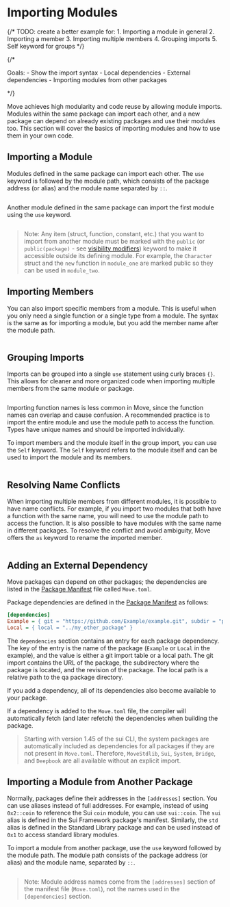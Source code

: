 # Importing Modules

{/*
    TODO: create a better example for:
        1. Importing a module in general
        2. Importing a member
        3. Importing multiple members
        4. Grouping imports
        5. Self keyword for groups
*/}

{/*

Goals:
    - Show the import syntax
    - Local dependencies
    - External dependencies
    - Importing modules from other packages

 */}

Move achieves high modularity and code reuse by allowing module imports. Modules within the same
package can import each other, and a new package can depend on already existing packages and use
their modules too. This section will cover the basics of importing modules and how to use them in
your own code.

## Importing a Module

Modules defined in the same package can import each other. The `use` keyword is followed by the
module path, which consists of the package address (or alias) and the module name separated by `::`.

```move title="File: sources/module_one.move" file=packages/samples/sources/move-basics/importing-modules.move anchor=module_one

```

Another module defined in the same package can import the first module using the `use` keyword.

```move title="File: sources/module_two.move" file=packages/samples/sources/move-basics/importing-modules-two.move anchor=module_two

```

> Note: Any item (struct, function, constant, etc.) that you want to import from another module must
> be marked with the `public` (or `public(package)` - see [visibility modifiers](./visibility))
> keyword to make it accessible outside its defining module. For example, the `Character` struct and
> the `new` function in `module_one` are marked public so they can be used in `module_two`.

## Importing Members

You can also import specific members from a module. This is useful when you only need a single
function or a single type from a module. The syntax is the same as for importing a module, but you
add the member name after the module path.

```move file=packages/samples/sources/move-basics/importing-modules-members.move anchor=members

```

## Grouping Imports

Imports can be grouped into a single `use` statement using curly braces `{}`. This allows for
cleaner and more organized code when importing multiple members from the same module or package.

```move file=packages/samples/sources/move-basics/importing-modules-grouped.move anchor=grouped

```

Importing function names is less common in Move, since the function names can overlap and cause
confusion. A recommended practice is to import the entire module and use the module path to access
the function. Types have unique names and should be imported individually.

To import members and the module itself in the group import, you can use the `Self` keyword. The
`Self` keyword refers to the module itself and can be used to import the module and its members.

```move file=packages/samples/sources/move-basics/importing-modules-self.move anchor=self

```

## Resolving Name Conflicts

When importing multiple members from different modules, it is possible to have name conflicts. For
example, if you import two modules that both have a function with the same name, you will need to
use the module path to access the function. It is also possible to have modules with the same name
in different packages. To resolve the conflict and avoid ambiguity, Move offers the `as` keyword to
rename the imported member.

```move file=packages/samples/sources/move-basics/importing-modules-conflict-resolution.move anchor=conflict

```

## Adding an External Dependency

Move packages can depend on other packages; the dependencies are listed in the
[Package Manifest](./../concepts/manifest) file called `Move.toml`.

Package dependencies are defined in the [Package Manifest](./../concepts/manifest) as follows:

```ini title="Move.toml"
[dependencies]
Example = { git = "https://github.com/Example/example.git", subdir = "path/to/package", rev = "v1.2.3" }
Local = { local = "../my_other_package" }
```

The `dependencies` section contains an entry for each package dependency. The key of the entry is
the name of the package (`Example` or `Local` in the example), and the value is either a git import
table or a local path. The git import contains the URL of the package, the subdirectory where the
package is located, and the revision of the package. The local path is a relative path to the qa
package directory.

If you add a dependency, all of its dependencies also become available to your package.

If a dependency is added to the `Move.toml` file, the compiler will automatically fetch (and later
refetch) the dependencies when building the package.

> Starting with version 1.45 of the sui CLI, the system packages are automatically included as
> dependencies for all packages if they are not present in `Move.toml`. Therefore, `MoveStdlib`,
> `Sui`, `System`, `Bridge`, and `Deepbook` are all available without an explicit import.

## Importing a Module from Another Package

Normally, packages define their addresses in the `[addresses]` section. You can use aliases instead
of full addresses. For example, instead of using `0x2::coin` to reference the Sui `coin` module, you
can use `sui::coin`. The `sui` alias is defined in the Sui Framework package's manifest. Similarly,
the `std` alias is defined in the Standard Library package and can be used instead of `0x1` to
access standard library modules.

To import a module from another package, use the `use` keyword followed by the module path. The
module path consists of the package address (or alias) and the module name, separated by `::`.

```move file=packages/samples/sources/move-basics/importing-modules-external.move anchor=external

```

> Note: Module address names come from the `[addresses]` section of the manifest file (`Move.toml`),
> not the names used in the `[dependencies]` section.
